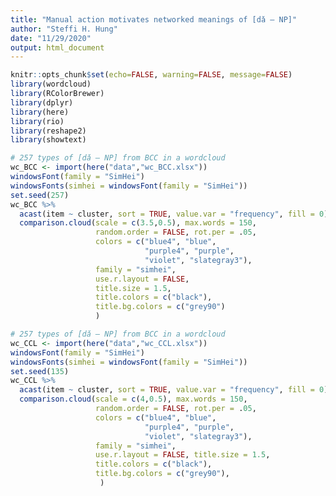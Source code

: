 ```yaml
---
title: "Manual action motivates networked meanings of [dǎ – NP]"
author: "Steffi H. Hung"
date: "11/29/2020"
output: html_document
---
```


```r
knitr::opts_chunk$set(echo=FALSE, warning=FALSE, message=FALSE)
library(wordcloud)
library(RColorBrewer)
library(dplyr)
library(here)
library(rio)
library(reshape2)
library(showtext)
```

```r
# 257 types of [dǎ – NP] from BCC in a wordcloud
wc_BCC <- import(here("data","wc_BCC.xlsx"))
windowsFont(family = "SimHei")
windowsFonts(simhei = windowsFont(family = "SimHei"))
set.seed(257)
wc_BCC %>%
  acast(item ~ cluster, sort = TRUE, value.var = "frequency", fill = 0) %>%
  comparison.cloud(scale = c(3.5,0.5), max.words = 150,
                   random.order = FALSE, rot.per = .05,
                   colors = c("blue4", "blue", 
                              "purple4", "purple", 
                              "violet", "slategray3"),
                   family = "simhei", 
                   use.r.layout = FALSE,
                   title.size = 1.5, 
                   title.colors = c("black"),
                   title.bg.colors = c("grey90")
                   )
```

```r
# 257 types of [dǎ – NP] from BCC in a wordcloud
wc_CCL <- import(here("data","wc_CCL.xlsx")) 
windowsFont(family = "SimHei")
windowsFonts(simhei = windowsFont(family = "SimHei"))
set.seed(135)
wc_CCL %>%
  acast(item ~ cluster, sort = TRUE, value.var = "frequency", fill = 0) %>%
  comparison.cloud(scale = c(4,0.5), max.words = 150,
                   random.order = FALSE, rot.per = .05,
                   colors = c("blue4", "blue", 
                              "purple4", "purple", 
                              "violet", "slategray3"),
                   family = "simhei",  
                   use.r.layout = FALSE, title.size = 1.5,
                   title.colors = c("black"),
                   title.bg.colors = c("grey90"),
                    )
```
